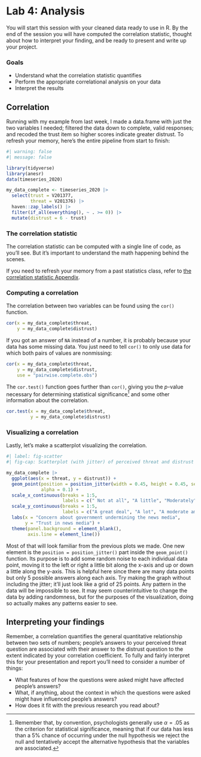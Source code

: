 # Lab 4: Analysis {.unnumbered}

You will start this session with your cleaned data ready to use in R. By the end of the session you will have computed the correlation statistic, thought about how to interpret your finding, and be ready to present and write up your project.


### Goals

- Understand what the correlation statistic quantifies
- Perform the appropriate correlational analysis on your data
- Interpret the results


## Correlation

Running with my example from last week, I made a data.frame with just the two variables I needed; filtered the data down to complete, valid responses; and recoded the trust item so higher scores indicate greater distrust. To refresh your memory, here's the entire pipeline from start to finish:


```r
#| warning: false
#| message: false

library(tidyverse)
library(anesr)
data(timeseries_2020)

my_data_complete <- timeseries_2020 |>
  select(trust = V201377, 
         threat = V201376) |> 
  haven::zap_labels() |>
  filter(if_all(everything(), ~ . >= 0)) |> 
  mutate(distrust = 6 - trust)

```


### The correlation statistic

The correlation statistic can be computed with a single line of code, as you'll see. But it's important to understand the math happening behind the scenes.

If you need to refresh your memory from a past statistics class, refer to [the correlation statistic Appendix](appendix-correlation.qmd).



### Computing a correlation

The correlation between two variables can be found using the `cor()` function.

```r

cor(x = my_data_complete$threat, 
    y = my_data_complete$distrust)

```


If you got an answer of `NA` instead of a number, it is probably because your data has some missing data. You just need to tell `cor()` to only use data for which both pairs of values are nonmissing:

```r

cor(x = my_data_complete$threat, 
    y = my_data_complete$distrust,
    use = "pairwise.complete.obs")

```

The `cor.test()` function goes further than `cor()`, giving you the $p$-value necessary for determining statistical significance^[Remember that, by convention, psychologists generally use $\alpha = .05$ as the criterion for statistical significance, meaning that if our data has less than a 5% chance of occurring under the null hypothesis we reject the null and tentatively accept the alternative hypothesis that the variables are associated.] and some other information about the correlation.

```r

cor.test(x = my_data_complete$threat, 
         y = my_data_complete$distrust)
```


### Visualizing a correlation

Lastly, let's make a scatterplot visualizing the correlation.


```r
#| label: fig-scatter
#| fig-cap: Scatterplot (with jitter) of perceived threat and distrust

my_data_complete |> 
  ggplot(aes(x = threat, y = distrust)) +
  geom_point(position = position_jitter(width = 0.45, height = 0.45, seed = 1),
             alpha = 0.1) +
  scale_x_continuous(breaks = 1:5, 
                     labels = c(" Not at all", "A little", "Moderately", "Very", "Extremely")) +
  scale_y_continuous(breaks = 1:5,
                     labels = c("A great deal", "A lot", "A moderate amount", "A little", "None")) +
  labs(x = "Concern about government undermining the news media",
       y = "Trust in news media") +
  theme(panel.background = element_blank(),
        axis.line = element_line())

```

Most of that will look familiar from the previous plots we made. One new element is the `position = position_jitter()` part inside the `geom_point()` function. Its purpose is to add some random noise to each individual data point, moving it to the left or right a little bit along the x-axis and up or down a little along the y-axis. This is helpful here since there are many data points but only 5 possible answers along each axis. Try making the graph without including the jitter; it'll just look like a grid of 25 points. Any pattern in the data will be impossible to see. It may seem counterintuitive to change the data by adding randomness, but for the purposes of the visualization, doing so actually makes any patterns easier to see.

## Interpreting your findings

Remember, a correlation quantifies the general quantitative relationship between two sets of numbers; people's answers to your perceived threat question are associated with their answer to the distrust question to the extent indicated by your correlation coefficient. To fully and fairly interpret this for your presentation and report you'll need to consider a number of things:

- What features of how the questions were asked might have affected people's answers?
- What, if anything, about the context in which the questions were asked might have influenced people's answers?
- How does it fit with the previous research you read about?

